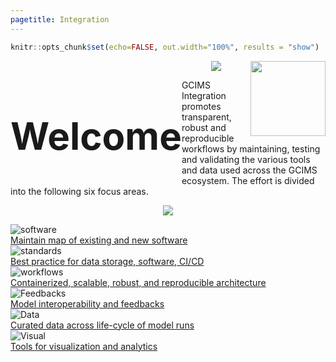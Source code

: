 ```yaml
---
pagetitle: Integration
---
```


```r
knitr::opts_chunk$set(echo=FALSE, out.width="100%", results = "show")
```

<!-------------------------->
<!-------------------------->
<h1 style="float:left;font-size:60px;vertical-align:middle"> Welcome </h1>
<img src="images/logo_pnnl.png" style="float:right;height:120px;">
<!-------------------------->
<!-------------------------->
<p align="center"> <img src="images/divider.png"></p>

GCIMS Integration promotes transparent, robust and reproducible workflows by maintaining, testing and validating the various tools and data used across the GCIMS ecosystem. The effort is divided into the following six focus areas.

<p align="center"> <img src="images/divider.png"></p>

<div class="container_outer_index">
<div class="container_index">
 <img src="images/index_software.PNG" alt="software" class="image_index">
 <div class="overlay_index">
 <a href = "software.html" class="text_index">Maintain map of existing and new software</a>
 </div>
</div>
<div class="container_index">
 <img src="images/index_standards.PNG" alt="standards" class="image_index">
 <div class="overlay_index">
 <a href = "standards.html" class="text_index">Best practice for data storage, software, CI/CD</a>
 </div>
</div>
<div class="container_index">
 <img src="images/index_workflows.PNG" alt="workflows" class="image_index">
 <div class="overlay_index">
 <a href = "workflows.html" class="text_index">Containerized, scalable, robust, and reproducible architecture</a>
 </div>
</div>
</div>
<div class="container_outer_index">
<div class="container_index">
 <img src="images/index_feedbacks.PNG" alt="Feedbacks" class="image_index">
 <div class="overlay_index">
 <a href = "feedbacks.html" class="text_index">Model interoperability and feedbacks</a>
 </div>
</div>
<div class="container_index">
 <img src="images/index_data.PNG" alt="Data" class="image_index">
 <div class="overlay_index">
 <a href = "data.html" class="text_index">Curated data across life-cycle of model runs</a>
 </div>
</div>
<div class="container_index">
 <img src="images/index_visual.PNG" alt="Visual" class="image_index">
 <div class="overlay_index">
 <a href = "visual.html" class="text_index">Tools for visualization and analytics</a>
 </div>
</div>
</div>

